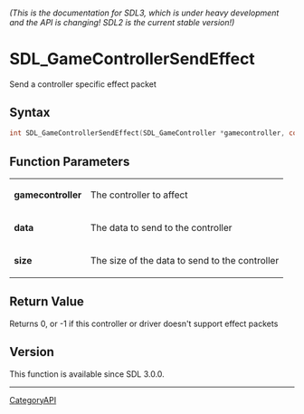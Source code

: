 ====== (This is the documentation for SDL3, which is under heavy development and the API is changing! SDL2 is the current stable version!) ======
= SDL_GameControllerSendEffect =

Send a controller specific effect packet 

== Syntax ==

<syntaxhighlight lang='c'>
int SDL_GameControllerSendEffect(SDL_GameController *gamecontroller, const void *data, int size);
</syntaxhighlight>

== Function Parameters ==

{|
|'''gamecontroller'''
|The controller to affect
|-
|'''data'''
|The data to send to the controller
|-
|'''size'''
|The size of the data to send to the controller
|}

== Return Value ==

Returns 0, or -1 if this controller or driver doesn't support effect
packets

== Version ==

This function is available since SDL 3.0.0.

----
[[CategoryAPI]]


